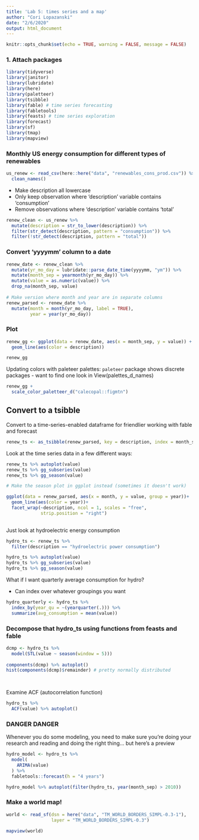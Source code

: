 ```yaml
---
title: 'Lab 5: times series and a map'
author: "Cori Lopazanski"
date: "2/6/2020"
output: html_document
---
```


```r
knitr::opts_chunk$set(echo = TRUE, warning = FALSE, message = FALSE)
```

### 1. Attach packages

```r
library(tidyverse)
library(janitor)
library(lubridate)
library(here)
library(paletteer)
library(tsibble)
library(fable) # time series forecasting
library(fabletools)
library(feasts) # time series exploration
library(forecast)
library(sf)
library(tmap)
library(mapview)

```

### Monthly US energy consumption for different types of renewables

```r
us_renew <- read_csv(here::here("data", "renewables_cons_prod.csv")) %>% 
  clean_names()

```

- Make description all lowercase
- Only keep observation where 'description' variable contains 'consumption'
- Remove observations where 'description' variable contains 'total'

```r
renew_clean <- us_renew %>% 
  mutate(description = str_to_lower(description)) %>% 
  filter(str_detect(description, pattern = "consumption")) %>% 
  filter(!str_detect(description, pattern = "total"))

```

### Convert 'yyyymm' column to a date

```r
renew_date <- renew_clean %>% 
  mutate(yr_mo_day = lubridate::parse_date_time(yyyymm, "ym")) %>% 
  mutate(month_sep = yearmonth(yr_mo_day)) %>% 
  mutate(value = as.numeric(value)) %>% 
  drop_na(month_sep, value)
  
# Make version where month and year are in separate columns
renew_parsed <- renew_date %>% 
  mutate(month = month(yr_mo_day, label = TRUE),
         year = year(yr_mo_day))


```


### Plot

```r
renew_gg <- ggplot(data = renew_date, aes(x = month_sep, y = value)) +
  geom_line(aes(color = description))

renew_gg 
```

Updating colors with paleteer palettes:
`paleteer` package shows discrete packages - want to find one look in View(palettes_d_names)

```r
renew_gg + 
  scale_color_paletteer_d("calecopal::figmtn")
```

## Convert to a tsibble

Convert to a time-series-enabled dataframe for friendlier working with fable and forecast

```r
renew_ts <- as_tsibble(renew_parsed, key = description, index = month_sep)
```

Look at the time series data in a few different ways:
```r
renew_ts %>% autoplot(value)
renew_ts %>% gg_subseries(value)
renew_ts %>% gg_season(value)

# Make the season plot in ggplot instead (sometimes it doesn't work)

ggplot(data = renew_parsed, aes(x = month, y = value, group = year))+
  geom_line(aes(color = year))+
  facet_wrap(~description, ncol = 1, scales = "free",
             strip.position = "right")
  
```

Just look at hydroelectric energy consumption

```r
hydro_ts <- renew_ts %>% 
  filter(description == "hydroelectric power consumption") 

hydro_ts %>% autoplot(value)
hydro_ts %>% gg_subseries(value)
hydro_ts %>% gg_season(value)
```


What if I want quarterly average consumption for hydro?

- Can index over whatever groupings you want

```r
hydro_quarterly <- hydro_ts %>% 
  index_by(year_qu = ~(yearquarter(.))) %>% 
  summarize(avg_consumption = mean(value))
```


### Decompose that hydro_ts using functions from feasts and fable

```r
dcmp <- hydro_ts %>% 
  model(STL(value ~ season(window = 5)))
  
components(dcmp) %>% autoplot()
hist(components(dcmp)$remainder) # pretty normally distributed

  
```


Examine ACF (autocorrelation function)
```r
hydro_ts %>% 
  ACF(value) %>% autoplot()
```

### DANGER DANGER 

Whenever you do some modeling, you need to make sure you're doing your research and reading and doing the right thing... but here's a preview 

```r
hydro_model <- hydro_ts %>% 
  model(
    ARIMA(value)
  ) %>% 
  fabletools::forecast(h = "4 years")

hydro_model %>% autoplot(filter(hydro_ts, year(month_sep) > 2010))

```


### Make a world map!

```r
world <- read_sf(dsn = here("data", "TM_WORLD_BORDERS_SIMPL-0.3-1"), 
                 layer = "TM_WORLD_BORDERS_SIMPL-0.3")

mapview(world)

```







